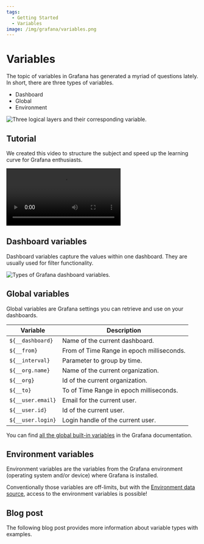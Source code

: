 ```yaml
---
tags:
  - Getting Started
  - Variables
image: /img/grafana/variables.png
---
```



# Variables

The topic of variables in Grafana has generated a myriad of questions lately. In short, there are three types of variables.

- Dashboard
- Global
- Environment

<Image
  title="Three logical layers and their corresponding variable."
  src="/img/grafana/variables.png"
/>

## Tutorial

We created this video to structure the subject and speed up the learning curve for Grafana enthusiasts.

<Video
  src="https://www.youtube.com/embed/sczRq2lI3e4"
  title="Dashboard, Global and Environment variables."
/>

## Dashboard variables

Dashboard variables capture the values within one dashboard. They are usually used for filter functionality.

<Image
  title="Types of Grafana dashboard variables."
  src="/img/grafana/variables-edit.png"
/>

## Global variables

Global variables are Grafana settings you can retrieve and use on your dashboards.

| Variable          | Description                               |
| ----------------- | ----------------------------------------- |
| `${__dashboard}`  | Name of the current dashboard.            |
| `${__from}`       | From of Time Range in epoch milliseconds. |
| `${__interval}`   | Parameter to group by time.               |
| `${__org.name}`   | Name of the current organization.         |
| `${__org}`        | Id of the current organization.           |
| `${__to}`         | To of Time Range in epoch milliseconds.   |
| `${__user.email}` | Email for the current user.               |
| `${__user.id}`    | Id of the current user.                   |
| `${__user.login}` | Login handle of the current user.         |

You can find [all the global built-in variables](https://grafana.com/docs/grafana/latest/variables/variable-types/global-variables/) in the Grafana documentation.

## Environment variables

Environment variables are the variables from the Grafana environment (operating system and/or device) where Grafana is installed.

Conventionally those variables are off-limits, but with the [Environment data source](/plugins/volkovlabs-env-datasource), access to the environment variables is possible!

<BlogPost
  href="/blog/using-environment-variables-for-configuration-provisioning-and-dashboards-in-grafana-279661733416/"
  title="Environment Variables for Configuration, Provisioning, and Dashboards in Grafana."
  src="/img/blog/2022-02-20-environment-datasource/banner.png"
/>

## Blog post

The following blog post provides more information about variable types with examples.

<BlogPost
  href="/blog/grafana-variables-at-a-glance-environment-data-source-explained-102b8e05e1a5/"
  title="Grafana variables at a glance, Environment data source explained."
  src="/img/blog/2022-09-13-grafana-variables/banner.png"
/>
